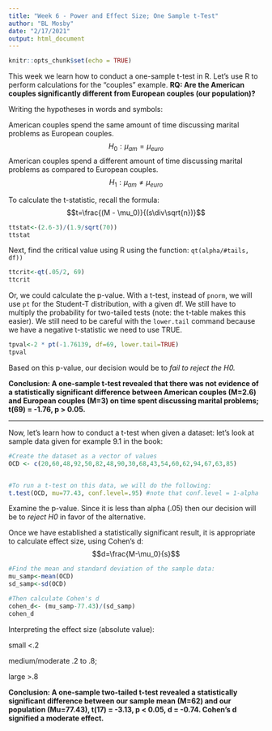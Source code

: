 ```yaml
---
title: "Week 6 - Power and Effect Size; One Sample t-Test"
author: "BL Mosby"
date: "2/17/2021"
output: html_document
---
```


```r
knitr::opts_chunk$set(echo = TRUE)
```

This week we learn how to conduct a one-sample t-test in R. Let's use R to perform calculations for the "couples" example.
**RQ: Are the American couples significantly different from European couples (our population)?**

Writing the hypotheses in words and symbols:

American couples spend the same amount of time discussing marital problems as European couples.
$$H_0: \mu_{am} = \mu_{euro}$$
American couples spend a different amount of time discussing marital problems as compared to European couples.
$$H_1: \mu_{am} \neq \mu_{euro}$$

To calculate the t-statistic, recall the formula: $$t=\frac{(M - \mu_0)}{(s\div\sqrt{n})}$$

```r
ttstat<-(2.6-3)/(1.9/sqrt(70))
ttstat
```

Next, find the critical value using R using the function: `qt(alpha/#tails, df))`

```r
ttcrit<-qt(.05/2, 69)
ttcrit
```
Or, we could calculate the p-value. With a t-test, instead of `pnorm`, we will use `pt` for the Student-T distribution, with a given df. We still have to multiply the probability for two-tailed tests (note: the t-table makes this easier).
We still need to be careful with the `lower.tail` command because we have a negative t-statistic we need to use TRUE.

```r
tpval<-2 * pt(-1.76139, df=69, lower.tail=TRUE)
tpval
```

Based on this p-value, our decision would be to *fail to reject the H0.*

**Conclusion: A one-sample t-test revealed that there was not evidence of a statistically significant difference between American couples (M=2.6) and European couples (M=3) on time spent discussing marital problems; t(69) = -1.76, p > 0.05.**

---

Now, let's learn how to conduct a t-test when given a dataset: let's look at sample data given for example 9.1 in the book:
```r
#Create the dataset as a vector of values
OCD <- c(20,60,48,92,50,82,48,90,30,68,43,54,60,62,94,67,63,85)


#To run a t-test on this data, we will do the following:
t.test(OCD, mu=77.43, conf.level=.95) #note that conf.level = 1-alpha
```

Examine the p-value. Since it is less than alpha (.05) then our decision will be to *reject H0* in favor of the alternative.

Once we have established a statistically significant result, it is appropriate to calculate effect size, using Cohen's d: $$d=\frac{M-\mu_0}{s}$$
```r
#Find the mean and standard deviation of the sample data:
mu_samp<-mean(OCD)
sd_samp<-sd(OCD)

#Then calculate Cohen's d
cohen_d<- (mu_samp-77.43)/(sd_samp)
cohen_d
```

Interpreting the effect size (absolute value):

small <.2

medium/moderate .2 to .8; 

large >.8

**Conclusion: A one-sample two-tailed t-test revealed a statistically significant difference between our sample mean (M=62) and our population (Mu=77.43), t(17) = -3.13, p < 0.05, d = -0.74. Cohen's d signified a moderate effect.**

